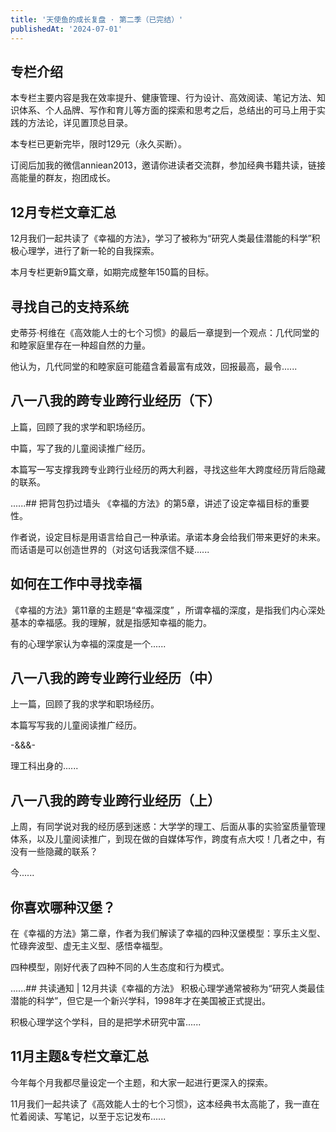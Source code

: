 ```yaml
---
title: '天使鱼的成长复盘 · 第二季（已完结）'
publishedAt: '2024-07-01'
---
```


## 专栏介绍

本专栏主要内容是我在效率提升、健康管理、行为设计、高效阅读、笔记方法、知识体系、个人品牌、写作和育儿等方面的探索和思考之后，总结出的可马上用于实践的方法论，详见置顶总目录。  
  
本专栏已更新完毕，限时129元（永久买断）。  
  
订阅后加我的微信anniean2013，邀请你进读者交流群，参加经典书籍共读，链接高能量的群友，抱团成长。

## 12月专栏文章汇总
12月我们一起共读了《幸福的方法》，学习了被称为“研究人类最佳潜能的科学”积极心理学，进行了新一轮的自我探索。

本月专栏更新9篇文章，如期完成整年150篇的目标。

## 寻找自己的支持系统
史蒂芬·柯维在《高效能人士的七个习惯》的最后一章提到一个观点：几代同堂的和睦家庭里存在一种超自然的力量。

他认为，几代同堂的和睦家庭可能蕴含着最富有成效，回报最高，最令......

## 八一八我的跨专业跨行业经历（下）
上篇，回顾了我的求学和职场经历。

中篇，写了我的儿童阅读推广经历。

本篇写一写支撑我跨专业跨行业经历的两大利器，寻找这些年大跨度经历背后隐藏的联系。

......## 把背包扔过墙头
《幸福的方法》的第5章，讲述了设定幸福目标的重要性。

作者说，设定目标是用语言给自己一种承诺。承诺本身会给我们带来更好的未来。而话语是可以创造世界的（对这句话我深信不疑......

## 如何在工作中寻找幸福
《幸福的方法》第11章的主题是“幸福深度” ，所谓幸福的深度，是指我们内心深处基本的幸福感。我的理解，就是指感知幸福的能力。

有的心理学家认为幸福的深度是一个......

## 八一八我的跨专业跨行业经历（中）
上一篇，回顾了我的求学和职场经历。

本篇写写我的儿童阅读推广经历。

-&&&-

理工科出身的......

## 八一八我的跨专业跨行业经历（上）
上周，有同学说对我的经历感到迷惑：大学学的理工、后面从事的实验室质量管理体系，以及儿童阅读推广，到现在做的自媒体写作，跨度有点大哎！几者之中，有没有一些隐藏的联系？

今......

## 你喜欢哪种汉堡？
在《幸福的方法》第二章，作者为我们解读了幸福的四种汉堡模型：享乐主义型、忙碌奔波型、虚无主义型、感悟幸福型。

四种模型，刚好代表了四种不同的人生态度和行为模式。

......## 共读通知 | 12月共读《幸福的方法》
积极心理学通常被称为“研究人类最佳潜能的科学”，但它是一个新兴学科，1998年才在美国被正式提出。

积极心理学这个学科，目的是把学术研究中富......

## 11月主题&amp;专栏文章汇总
今年每个月我都尽量设定一个主题，和大家一起进行更深入的探索。

11月我们一起共读了《高效能人士的七个习惯》，这本经典书太高能了，我一直在忙着阅读、写笔记，以至于忘记发布......

